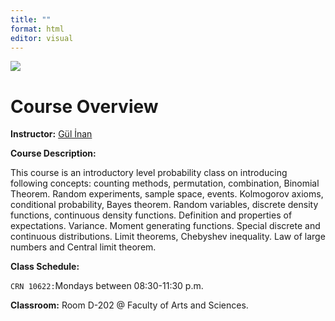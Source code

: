 ```yaml
---
title: ""
format: html
editor: visual
---
```


![](/images/itu_header_2.jpeg)

# Course Overview

**Instructor:** [Gül İnan](https://gulinan.github.io/)

**Course Description:**

<p align="justify">

This course is an introductory level probability class on introducing following concepts: counting methods, permutation, combination, Binomial Theorem. Random experiments, sample space, events. Kolmogorov axioms, conditional probability, Bayes theorem. Random variables, discrete density functions, continuous density functions. Definition and properties of expectations. Variance. Moment generating functions. Special discrete and continuous distributions. Limit theorems, Chebyshev inequality. Law of large numbers and Central limit theorem.

<p>

**Class Schedule:**

`CRN 10622:`Mondays between 08:30-11:30 p.m.

**Classroom:** Room D-202 \@ Faculty of Arts and Sciences.
